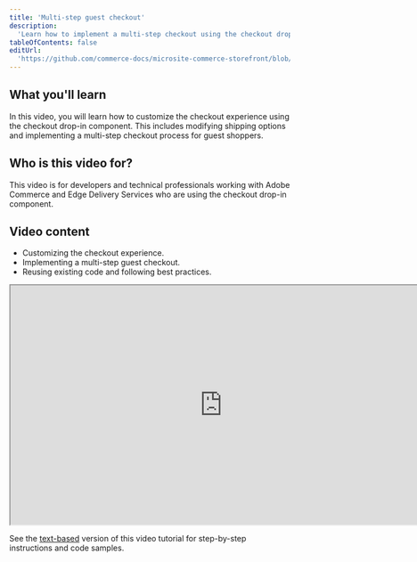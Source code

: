 ```yaml
---
title: 'Multi-step guest checkout'
description:
  'Learn how to implement a multi-step checkout using the checkout drop-in component.'
tableOfContents: false
editUrl:
  'https://github.com/commerce-docs/microsite-commerce-storefront/blob/api-playground/src/pages/videos/customize-cart.astro'
---
```


  
  <h2>What you'll learn</h2>

  <p>
    In this video, you will learn how to customize the checkout experience using the checkout
    drop-in component. This includes modifying shipping options and implementing a multi-step
    checkout process for guest shoppers.
  </p>

  <h2>Who is this video for?</h2>

  <p>
    This video is for developers and technical professionals working with Adobe Commerce and Edge
    Delivery Services who are using the checkout drop-in component.
  </p>

  <h2>Video content</h2>

  <ul>
    <li>Customizing the checkout experience.</li>
    <li>Implementing a multi-step guest checkout.</li>
    <li>Reusing existing code and following best practices.</li>
  </ul>

  <p>
    <iframe
      width="760"
      height="430"
      src="https://video.tv.adobe.com/v/3442650?learn=on"
      allow="accelerometer; autoplay; clipboard-write; encrypted-media; gyroscope; picture-in-picture"
      allowfullscreen></iframe>
  </p>

  <div style="max-width: 760px;">
    <Aside type="note" title="Looking for the documentation?">
      See the <a
        href="https://experienceleague.adobe.com/developer/commerce/storefront/dropins/checkout/tutorials/multi-step/">text-based</a> version of this video tutorial for step-by-step instructions and code samples.
    </Aside>
  </div>
